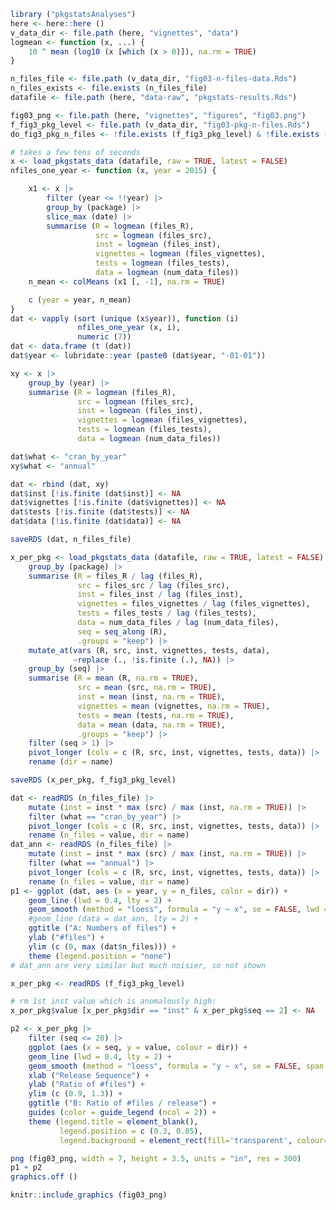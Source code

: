 
```r
library ("pkgstatsAnalyses")
here <- here::here ()
v_data_dir <- file.path (here, "vignettes", "data")
logmean <- function (x, ...) {
    10 ^ mean (log10 (x [which (x > 0)]), na.rm = TRUE)
}

n_files_file <- file.path (v_data_dir, "fig03-n-files-data.Rds")
n_files_exists <- file.exists (n_files_file)
datafile <- file.path (here, "data-raw", "pkgstats-results.Rds")

fig03_png <- file.path (here, "vignettes", "figures", "fig03.png")
f_fig3_pkg_level <- file.path (v_data_dir, "fig03-pkg-n-files.Rds")
do_fig3_pkg_n_files <- !file.exists (f_fig3_pkg_level) & !file.exists (fig03_png)
```

```r
# takes a few tens of seconds
x <- load_pkgstats_data (datafile, raw = TRUE, latest = FALSE)
nfiles_one_year <- function (x, year = 2015) {

    x1 <- x |>
        filter (year <= !!year) |>
        group_by (package) |>
        slice_max (date) |>
        summarise (R = logmean (files_R),
                   src = logmean (files_src),
                   inst = logmean (files_inst),
                   vignettes = logmean (files_vignettes),
                   tests = logmean (files_tests),
                   data = logmean (num_data_files))
    n_mean <- colMeans (x1 [, -1], na.rm = TRUE)

    c (year = year, n_mean)
}
dat <- vapply (sort (unique (x$year)), function (i)
               nfiles_one_year (x, i),
               numeric (7))
dat <- data.frame (t (dat))
dat$year <- lubridate::year (paste0 (dat$year, "-01-01"))

xy <- x |>
    group_by (year) |>
    summarise (R = logmean (files_R),
               src = logmean (files_src),
               inst = logmean (files_inst),
               vignettes = logmean (files_vignettes),
               tests = logmean (files_tests),
               data = logmean (num_data_files))

dat$what <- "cran_by_year"
xy$what <- "annual"

dat <- rbind (dat, xy)
dat$inst [!is.finite (dat$inst)] <- NA
dat$vignettes [!is.finite (dat$vignettes)] <- NA
dat$tests [!is.finite (dat$tests)] <- NA
dat$data [!is.finite (dat$data)] <- NA

saveRDS (dat, n_files_file)
```


```r
x_per_pkg <- load_pkgstats_data (datafile, raw = TRUE, latest = FALSE) |>
    group_by (package) |>
    summarise (R = files_R / lag (files_R),
               src = files_src / lag (files_src),
               inst = files_inst / lag (files_inst),
               vignettes = files_vignettes / lag (files_vignettes),
               tests = files_tests / lag (files_tests),
               data = num_data_files / lag (num_data_files),
               seq = seq_along (R),
               .groups = "keep") |>
    mutate_at(vars (R, src, inst, vignettes, tests, data),
              ~replace (., !is.finite (.), NA)) |>
    group_by (seq) |>
    summarise (R = mean (R, na.rm = TRUE),
               src = mean (src, na.rm = TRUE),
               inst = mean (inst, na.rm = TRUE),
               vignettes = mean (vignettes, na.rm = TRUE),
               tests = mean (tests, na.rm = TRUE),
               data = mean (data, na.rm = TRUE),
               .groups = "keep") |>
    filter (seq > 1) |>
    pivot_longer (cols = c (R, src, inst, vignettes, tests, data)) |>
    rename (dir = name)

saveRDS (x_per_pkg, f_fig3_pkg_level)
```


```r
dat <- readRDS (n_files_file) |>
    mutate (inst = inst * max (src) / max (inst, na.rm = TRUE)) |>
    filter (what == "cran_by_year") |>
    pivot_longer (cols = c (R, src, inst, vignettes, tests, data)) |>
    rename (n_files = value, dir = name)
dat_ann <- readRDS (n_files_file) |>
    mutate (inst = inst * max (src) / max (inst, na.rm = TRUE)) |>
    filter (what == "annual") |>
    pivot_longer (cols = c (R, src, inst, vignettes, tests, data)) |>
    rename (n_files = value, dir = name)
p1 <- ggplot (dat, aes (x = year, y = n_files, color = dir)) +
    geom_line (lwd = 0.4, lty = 2) +
    geom_smooth (method = "loess", formula = "y ~ x", se = FALSE, lwd = 0.5) +
    #geom_line (data = dat_ann, lty = 2) +
    ggtitle ("A: Numbers of files") +
    ylab ("#files") +
    ylim (c (0, max (dat$n_files))) +
    theme (legend.position = "none")
# dat_ann are very similar but much noisier, so not shown
```

```r
x_per_pkg <- readRDS (f_fig3_pkg_level)

# rm 1st inst value which is anomalously high:
x_per_pkg$value [x_per_pkg$dir == "inst" & x_per_pkg$seq == 2] <- NA

p2 <- x_per_pkg |>
    filter (seq <= 20) |>
    ggplot (aes (x = seq, y = value, colour = dir)) +
    geom_line (lwd = 0.4, lty = 2) +
    geom_smooth (method = "loess", formula = "y ~ x", se = FALSE, span = 0.7, lwd = 0.5) +
    xlab ("Release Sequence") +
    ylab ("Ratio of #files") + 
    ylim (c (0.9, 1.3)) +
    ggtitle ("B: Ratio of #files / release") +
    guides (color = guide_legend (ncol = 2)) +
    theme (legend.title = element_blank(),
           legend.position = c (0.3, 0.85),
           legend.background = element_rect(fill='transparent', colour='transparent'))
```

```r
png (fig03_png, width = 7, height = 3.5, units = "in", res = 300)
p1 + p2
graphics.off ()
```


```r
knitr::include_graphics (fig03_png)
```
